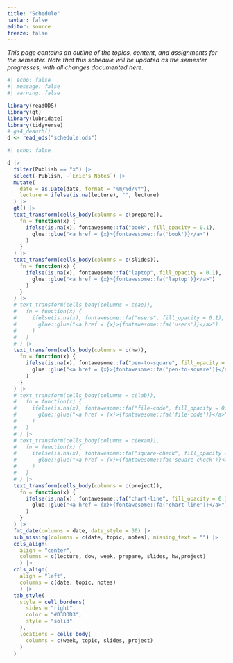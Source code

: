```yaml
---
title: "Schedule"
navbar: false
editor: source
freeze: false
---
```


*This page contains an outline of the topics, content, and assignments for the semester. Note that this schedule will be updated as the semester progresses, with all changes documented here.*

```r
#| echo: false
#| message: false
#| warning: false

library(readODS)
library(gt)
library(lubridate)
library(tidyverse)
# gs4_deauth()
d <- read_ods("schedule.ods")
```

::: column-screen-right
```r
#| echo: false

d |>
  filter(Publish == "x") |> 
  select(-Publish, -`Eric's Notes`) |>
  mutate(
    date = as.Date(date, format = "%m/%d/%Y"),
    lecture = ifelse(is.na(lecture), "", lecture)
  ) |>
  gt() |>
  text_transform(cells_body(columns = c(prepare)),
    fn = function(x) {
      ifelse(is.na(x), fontawesome::fa("book", fill_opacity = 0.1),
        glue::glue("<a href = {x}>{fontawesome::fa('book')}</a>")
      )
    }
  ) |>
  text_transform(cells_body(columns = c(slides)),
    fn = function(x) {
      ifelse(is.na(x), fontawesome::fa("laptop", fill_opacity = 0.1),
        glue::glue("<a href = {x}>{fontawesome::fa('laptop')}</a>")
      )
    }
  ) |>
  # text_transform(cells_body(columns = c(ae)),
  #   fn = function(x) {
  #     ifelse(is.na(x), fontawesome::fa("users", fill_opacity = 0.1),
  #       glue::glue("<a href = {x}>{fontawesome::fa('users')}</a>")
  #     )
  #   }
  # ) |>
  text_transform(cells_body(columns = c(hw)),
    fn = function(x) {
      ifelse(is.na(x), fontawesome::fa("pen-to-square", fill_opacity = 0.1),
        glue::glue("<a href = {x}>{fontawesome::fa('pen-to-square')}</a>")
      )
    }
  ) |>
  # text_transform(cells_body(columns = c(lab)),
  #   fn = function(x) {
  #     ifelse(is.na(x), fontawesome::fa("file-code", fill_opacity = 0.1),
  #       glue::glue("<a href = {x}>{fontawesome::fa('file-code')}</a>")
  #     )
  #   }
  # ) |>
  # text_transform(cells_body(columns = c(exam)),
  #   fn = function(x) {
  #     ifelse(is.na(x), fontawesome::fa("square-check", fill_opacity = 0.1),
  #       glue::glue("<a href = {x}>{fontawesome::fa('square-check')}</a>")
  #     )
  #   }
  # ) |>
  text_transform(cells_body(columns = c(project)),
    fn = function(x) {
      ifelse(is.na(x), fontawesome::fa("chart-line", fill_opacity = 0.1),
        glue::glue("<a href = {x}>{fontawesome::fa('chart-line')}</a>")
      )
    }
  ) |>
  fmt_date(columns = date, date_style = 30) |>
  sub_missing(columns = c(date, topic, notes), missing_text = "") |>
  cols_align(
    align = "center", 
    columns = c(lecture, dow, week, prepare, slides, hw,project)
    ) |>
  cols_align(
    align = "left", 
    columns = c(date, topic, notes)
    ) |>
  tab_style(
    style = cell_borders(
      sides = "right",
      color = "#D3D3D3",
      style = "solid"
    ),
    locations = cells_body(
      columns = c(week, topic, slides, project)
    )
  )
```
:::
